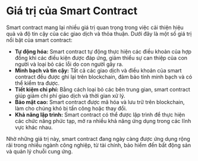 # Giá trị của Smart Contract


<YouTubePlayer videoId="v4d4w_MPfHc"/>

Smart contract mang lại nhiều giá trị quan trọng trong việc cải thiện hiệu quả và độ tin cậy của các giao dịch và thỏa thuận. Dưới đây là một số giá trị nổi bật của smart contract:

- **Tự động hóa:** Smart contract tự động thực hiện các điều khoản của hợp đồng khi các điều kiện được đáp ứng, giảm thiểu sự can thiệp của con người và loại bỏ các lỗi do con người gây ra.
- **Minh bạch và tin cậy:** Tất cả các giao dịch và điều khoản của smart contract đều được ghi lại trên blockchain, đảm bảo tính minh bạch và có thể kiểm tra được.
- **Tiết kiệm chi phí:** Bằng cách loại bỏ các bên trung gian, smart contract giúp giảm chi phí giao dịch và thời gian xử lý.
- **Bảo mật cao:** Smart contract được mã hóa và lưu trữ trên blockchain, làm cho chúng khó bị tấn công hoặc thay đổi.
- **Khả năng lập trình:** Smart contract có thể được lập trình để thực hiện các chức năng phức tạp, mở ra nhiều khả năng ứng dụng trong các lĩnh vực khác nhau.

Nhờ những giá trị này, smart contract đang ngày càng được ứng dụng rộng rãi trong nhiều ngành công nghiệp, từ tài chính, bảo hiểm đến bất động sản và quản lý chuỗi cung ứng.
